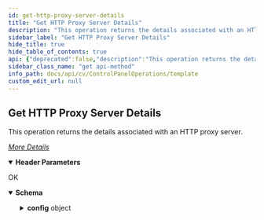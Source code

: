 ```yaml
---
id: get-http-proxy-server-details
title: "Get HTTP Proxy Server Details"
description: "This operation returns the details associated with an HTTP proxy server."
sidebar_label: "Get HTTP Proxy Server Details"
hide_title: true
hide_table_of_contents: true
api: {"deprecated":false,"description":"This operation returns the details associated with an HTTP proxy server.\n\n [_More Details_](http://documentation.commvault.com/commvault/v11/article?p=features/rest_api/operations/get_http_proxy_server.htm)","operationId":"Get HTTP Proxy Server Details","parameters":[{"description":"","in":"header","name":"Authtoken","required":true,"schema":{"example":"{{TOKEN}}","type":"string"}}],"tags":["Control Panel Operations"],"responses":{"200":{"description":"OK","content":{"application/json":{"schema":{"type":"object","properties":{"config":{"type":"object","properties":{"useInternetGatewayPublic":{"type":"boolean"},"useIgDownloadSoftware":{"type":"boolean"},"proxyPort":{"type":"integer"},"useProxyAuthentication":{"type":"boolean"},"useHttpProxy":{"type":"boolean"},"usePassiveFTPConnection":{"type":"boolean"},"softwareDownloadProtocolType":{"type":"integer"},"proxyServer":{"type":"string"},"proxyType":{"type":"integer"},"useInternetGatewayPrivate":{"type":"boolean"},"proxyCredentials":{"type":"object","properties":{}},"proxyClient":{"type":"object","properties":{"clientId":{"type":"integer"},"clientName":{"type":"string"},"_type_":{"type":"integer"}}}}}},"x-examples":{"Example 1":{"config":{"useInternetGatewayPublic":false,"useIgDownloadSoftware":false,"proxyPort":1025,"useProxyAuthentication":false,"useHttpProxy":false,"usePassiveFTPConnection":false,"softwareDownloadProtocolType":1,"proxyServer":"","proxyType":1,"useInternetGatewayPrivate":false,"proxyCredentials":{},"proxyClient":{"clientId":1,"clientName":"","_type_":3}}}}},"examples":{"HTTP Proxy Server":{"value":{"config":{"useInternetGatewayPublic":false,"useIgDownloadSoftware":false,"proxyPort":1025,"useProxyAuthentication":false,"useHttpProxy":false,"usePassiveFTPConnection":false,"softwareDownloadProtocolType":1,"proxyServer":"","proxyType":1,"useInternetGatewayPrivate":false,"proxyCredentials":{},"proxyClient":{"clientId":1,"clientName":"","_type_":3}}}}}}}}},"method":"get","path":"/Commcell/InternetOptions/Proxy","servers":[{"url":"http://{hostname}/webconsole/api","variables":{"hostname":{"default":"localhost","description":"Webconsole"}}}],"info":{"title":"Template","contact":{},"version":"1.0","description":"Template"},"postman":{"name":"Get HTTP Proxy Server Details","description":{"content":"This operation returns the details associated with an HTTP proxy server.\n\n [_More Details_](http://documentation.commvault.com/commvault/v11/article?p=features/rest_api/operations/get_http_proxy_server.htm)","type":"text/plain"},"url":{"path":["Commcell","InternetOptions","Proxy"],"host":["{{baseUrl}}"],"query":[],"variable":[]},"header":[{"disabled":false,"description":{"content":"(Required) ","type":"text/plain"},"key":"Authtoken","value":""},{"key":"Accept","value":"application/json"}],"method":"GET"}}
sidebar_class_name: "get api-method"
info_path: docs/api/cv/ControlPanelOperations/template
custom_edit_url: null
---
```



## Get HTTP Proxy Server Details



This operation returns the details associated with an HTTP proxy server.

 [_More Details_](http://documentation.commvault.com/commvault/v11/article?p=features/rest_api/operations/get_http_proxy_server.htm)

<details style={{"marginBottom":"1rem"}} data-collapsed={false} open={true}><summary style={{}}><strong>Header Parameters</strong></summary><div><ul><ParamsItem className={"paramsItem"} param={{"description":"","in":"header","name":"Authtoken","required":true,"schema":{"example":"{{TOKEN}}","type":"string"}}}></ParamsItem></ul></div></details><div><ApiTabs><TabItem label={"200"} value={"200"}><div>

OK

</div><div><MimeTabs schemaType={"response"}><TabItem label={"application/json"} value={"application/json"}><SchemaTabs><TabItem label={"Schema"} value={"Schema"}><details style={{}} data-collapsed={false} open={true}><summary style={{"textAlign":"left"}}><strong>Schema</strong></summary><div style={{"textAlign":"left","marginLeft":"1rem"}}></div><ul style={{"marginLeft":"1rem"}}><SchemaItem collapsible={true} className={"schemaItem"}><details style={{}}><summary style={{}}><strong>config</strong><span style={{"opacity":"0.6"}}> object</span></summary><div style={{"marginLeft":"1rem"}}><SchemaItem collapsible={false} name={"useInternetGatewayPublic"} required={false} deprecated={undefined} schemaDescription={undefined} schemaName={"boolean"} qualifierMessage={undefined} defaultValue={undefined}></SchemaItem><SchemaItem collapsible={false} name={"useIgDownloadSoftware"} required={false} deprecated={undefined} schemaDescription={undefined} schemaName={"boolean"} qualifierMessage={undefined} defaultValue={undefined}></SchemaItem><SchemaItem collapsible={false} name={"proxyPort"} required={false} deprecated={undefined} schemaDescription={undefined} schemaName={"integer"} qualifierMessage={undefined} defaultValue={undefined}></SchemaItem><SchemaItem collapsible={false} name={"useProxyAuthentication"} required={false} deprecated={undefined} schemaDescription={undefined} schemaName={"boolean"} qualifierMessage={undefined} defaultValue={undefined}></SchemaItem><SchemaItem collapsible={false} name={"useHttpProxy"} required={false} deprecated={undefined} schemaDescription={undefined} schemaName={"boolean"} qualifierMessage={undefined} defaultValue={undefined}></SchemaItem><SchemaItem collapsible={false} name={"usePassiveFTPConnection"} required={false} deprecated={undefined} schemaDescription={undefined} schemaName={"boolean"} qualifierMessage={undefined} defaultValue={undefined}></SchemaItem><SchemaItem collapsible={false} name={"softwareDownloadProtocolType"} required={false} deprecated={undefined} schemaDescription={undefined} schemaName={"integer"} qualifierMessage={undefined} defaultValue={undefined}></SchemaItem><SchemaItem collapsible={false} name={"proxyServer"} required={false} deprecated={undefined} schemaDescription={undefined} schemaName={"string"} qualifierMessage={undefined} defaultValue={undefined}></SchemaItem><SchemaItem collapsible={false} name={"proxyType"} required={false} deprecated={undefined} schemaDescription={undefined} schemaName={"integer"} qualifierMessage={undefined} defaultValue={undefined}></SchemaItem><SchemaItem collapsible={false} name={"useInternetGatewayPrivate"} required={false} deprecated={undefined} schemaDescription={undefined} schemaName={"boolean"} qualifierMessage={undefined} defaultValue={undefined}></SchemaItem><SchemaItem collapsible={true} className={"schemaItem"}><details style={{}}><summary style={{}}><strong>proxyCredentials</strong><span style={{"opacity":"0.6"}}> object</span></summary><div style={{"marginLeft":"1rem"}}></div></details></SchemaItem><SchemaItem collapsible={true} className={"schemaItem"}><details style={{}}><summary style={{}}><strong>proxyClient</strong><span style={{"opacity":"0.6"}}> object</span></summary><div style={{"marginLeft":"1rem"}}><SchemaItem collapsible={false} name={"clientId"} required={false} deprecated={undefined} schemaDescription={undefined} schemaName={"integer"} qualifierMessage={undefined} defaultValue={undefined}></SchemaItem><SchemaItem collapsible={false} name={"clientName"} required={false} deprecated={undefined} schemaDescription={undefined} schemaName={"string"} qualifierMessage={undefined} defaultValue={undefined}></SchemaItem><SchemaItem collapsible={false} name={"_type_"} required={false} deprecated={undefined} schemaDescription={undefined} schemaName={"integer"} qualifierMessage={undefined} defaultValue={undefined}></SchemaItem></div></details></SchemaItem></div></details></SchemaItem></ul></details></TabItem><TabItem label={"Example (from schema)"} value={"Example (from schema)"}><ResponseSamples responseExample={"{\n  \"config\": {\n    \"useInternetGatewayPublic\": true,\n    \"useIgDownloadSoftware\": true,\n    \"proxyPort\": 0,\n    \"useProxyAuthentication\": true,\n    \"useHttpProxy\": true,\n    \"usePassiveFTPConnection\": true,\n    \"softwareDownloadProtocolType\": 0,\n    \"proxyServer\": \"string\",\n    \"proxyType\": 0,\n    \"useInternetGatewayPrivate\": true,\n    \"proxyCredentials\": {},\n    \"proxyClient\": {\n      \"clientId\": 0,\n      \"clientName\": \"string\",\n      \"_type_\": 0\n    }\n  }\n}"} language={"json"}></ResponseSamples></TabItem><TabItem label={" H T T P  Proxy  Server"} value={" H T T P  Proxy  Server"}><ResponseSamples responseExample={"{\n  \"config\": {\n    \"useInternetGatewayPublic\": false,\n    \"useIgDownloadSoftware\": false,\n    \"proxyPort\": 1025,\n    \"useProxyAuthentication\": false,\n    \"useHttpProxy\": false,\n    \"usePassiveFTPConnection\": false,\n    \"softwareDownloadProtocolType\": 1,\n    \"proxyServer\": \"\",\n    \"proxyType\": 1,\n    \"useInternetGatewayPrivate\": false,\n    \"proxyCredentials\": {},\n    \"proxyClient\": {\n      \"clientId\": 1,\n      \"clientName\": \"\",\n      \"_type_\": 3\n    }\n  }\n}"} language={"json"}></ResponseSamples></TabItem></SchemaTabs></TabItem></MimeTabs></div></TabItem></ApiTabs></div>
      